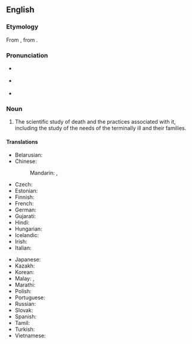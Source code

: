 ==English==
{{wikipedia}}

===Etymology===
From {{af|en|thanato-|-logy}}, from {{der|en|grc|θάνατος||death}}.

===Pronunciation===
* {{a|RP}} {{IPA|en|/θan.əˈtɒl.əd͡ʒ.i/}}
* {{a|GA}} {{IPA|en|/ˌθæ.nəˈtɑl.əd͡ʒ.i/}}
* {{rhymes|en|ɒlədʒi|s=5}}

===Noun===
{{en-noun|-|+}}

# The scientific study of death and the practices associated with it, including the study of the needs of the terminally ill and their families.

====Translations====
{{trans-top|scientific study of death}}
* Belarusian: {{t|be|танаталогія|sc=Cyrl}}
* Chinese:
*: Mandarin: {{t|cmn|死亡學}}, {{t|cmn|死亡学|tr=sǐwángxué}}
* Czech: {{t|cs|thanatologie}}
* Estonian: {{t|et|tanatoloogia}}
* Finnish: {{t|fi|tanatologia}}
* French: {{t+|fr|thanatologie}}
* German: {{t|de|Sterbensforschung}}
* Gujarati: {{t|gu|મૃત્યુવિજ્ઞાન}}
* Hindi: {{t|hi|मृत्युविज्ञान}}
* Hungarian: {{t|hu|haláltan}}
* Icelandic: {{t|is|dauðafræði|f}}
* Irish: {{t|ga|báseolaíocht|f}}
* Italian: {{t+|it|tanatologia|f}}
{{trans-mid}}
* Japanese: {{t|ja|死生学|tr=しせいがく, shiseigaku|sc=Jpan}}
* Kazakh: {{t|kk|танатология|sc=Cyrl}}
* Korean: {{t|ko|사망학(死亡學)}}
* Malay: {{t|ms|kaji kematian}}, {{t|ms|tanatologi}}
* Marathi: {{t|mr|मृत्युविज्ञान}}
* Polish: {{t+|pl|tanatologia}}
* Portuguese: {{t+|pt|tanatologia|f}}
* Russian: {{t+|ru|танатология}}
* Slovak: {{t|sk|tanatológia}}
* Spanish: {{t+|es|tanatología}}
* Tamil: {{t|ta|மரணவியல்|sc=Mlym}}
* Turkish: {{t+|tr|tanatoloji}}
* Vietnamese: {{t|vi|tử vong học}}
{{trans-bottom}}